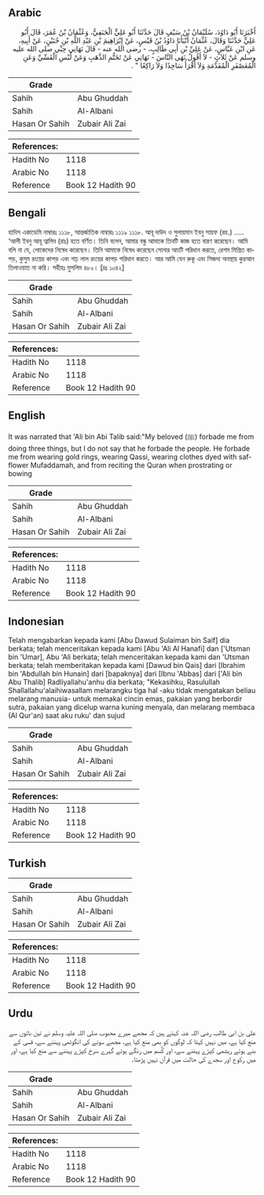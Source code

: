 ## Arabic


<div dir="rtl" lang="ar" style={{fontSize:'larger',backgroundColor:'#f8f9fa',padding:20}}>
أَخْبَرَنَا أَبُو دَاوُدَ، سُلَيْمَانُ بْنُ سَيْفٍ قَالَ حَدَّثَنَا أَبُو عَلِيٍّ الْحَنَفِيُّ، وَعُثْمَانُ بْنُ عُمَرَ، قَالَ أَبُو عَلِيٍّ حَدَّثَنَا وَقَالَ، عُثْمَانُ أَنْبَأَنَا دَاوُدُ بْنُ قَيْسٍ، عَنْ إِبْرَاهِيمَ بْنِ عَبْدِ اللَّهِ بْنِ حُنَيْنٍ، عَنْ أَبِيهِ، عَنِ ابْنِ عَبَّاسٍ، عَنْ عَلِيِّ بْنِ أَبِي طَالِبٍ، - رضى الله عنه - قَالَ نَهَانِي حِبِّي صلى الله عليه وسلم عَنْ ثَلاَثٍ - لاَ أَقُولُ نَهَى النَّاسَ - نَهَانِي عَنْ تَخَتُّمِ الذَّهَبِ وَعَنْ لُبْسِ الْقَسِّيِّ وَعَنِ الْمُعَصْفَرِ الْمُفَدَّمَةِ وَلاَ أَقْرَأُ سَاجِدًا وَلاَ رَاكِعًا ‏"‏ ‏.‏
</div>
<div style={{backgroundColor:'#f8f9fa',padding:20, marginBottom: 10}}><table> <thead> <tr> <th>Grade</th> <th></th> </tr> </thead> <tbody> <tr><td>Sahih</td><td>Abu Ghuddah</td></tr><tr><td>Sahih</td><td>Al-Albani</td></tr><tr><td>Hasan Or Sahih</td><td>Zubair Ali Zai</td></tr></tbody></table><table> <thead> <tr> <th>References:</th> <th></th> </tr> </thead> <tbody><tr><td>Hadith No</td><td>1118</td></tr><tr><td>Arabic No</td><td>1118</td></tr><tr><td>Reference</td><td>Book 12 Hadith 90</td></tr></tbody></table></div>

## Bengali


<div dir="ltr" lang="bn" style={{fontSize:'larger',backgroundColor:'#f8f9fa',padding:20}}>
হাদিস একাডেমি নাম্বারঃ ১১১৮, আন্তর্জাতিক নাম্বারঃ ১১১৯ ১১১৮. আবূ দাউদ ও সুলায়মান ইবনু সায়ফ (রহ.) ..... ‘আলী ইবনু আবূ ত্বালিব (রাঃ) হতে বর্ণিত। তিনি বলেন, আমার বন্ধু আমাকে তিনটি কাজ হতে বারণ করেছেন। আমি বলি না যে, লোকেদের নিষেধ করেছেন। তিনি আমাকে নিষেধ করেছেন সোনার আংটি পরিধান করতে, রেশম মিশ্রিত কাপড়, কুসুম রংয়ের কাপড় এবং গাঢ় লাল রংয়ের কাপড় পরিধান করতে। আর আমি যেন রুকূ এবং সিজদা অবস্থায় কুরআন তিলাওয়াত না করি। সহীহঃ মুসলিম ৪৮০। [দ্রঃ ১০৪২]
</div>
<div style={{backgroundColor:'#f8f9fa',padding:20, marginBottom: 10}}><table> <thead> <tr> <th>Grade</th> <th></th> </tr> </thead> <tbody> <tr><td>Sahih</td><td>Abu Ghuddah</td></tr><tr><td>Sahih</td><td>Al-Albani</td></tr><tr><td>Hasan Or Sahih</td><td>Zubair Ali Zai</td></tr></tbody></table><table> <thead> <tr> <th>References:</th> <th></th> </tr> </thead> <tbody><tr><td>Hadith No</td><td>1118</td></tr><tr><td>Arabic No</td><td>1118</td></tr><tr><td>Reference</td><td>Book 12 Hadith 90</td></tr></tbody></table></div>

## English


<div dir="ltr" lang="en" style={{fontSize:'larger',backgroundColor:'#f8f9fa',padding:20}}>
It was narrated that 'Ali bin Abi Talib said:"My beloved (ﷺ) forbade me from doing three things, but I do not say that he forbade the people. He forbade me from wearing gold rings, wearing Qassi, wearing clothes dyed with safflower Mufaddamah, and from reciting the Quran when prostrating or bowing
</div>
<div style={{backgroundColor:'#f8f9fa',padding:20, marginBottom: 10}}><table> <thead> <tr> <th>Grade</th> <th></th> </tr> </thead> <tbody> <tr><td>Sahih</td><td>Abu Ghuddah</td></tr><tr><td>Sahih</td><td>Al-Albani</td></tr><tr><td>Hasan Or Sahih</td><td>Zubair Ali Zai</td></tr></tbody></table><table> <thead> <tr> <th>References:</th> <th></th> </tr> </thead> <tbody><tr><td>Hadith No</td><td>1118</td></tr><tr><td>Arabic No</td><td>1118</td></tr><tr><td>Reference</td><td>Book 12 Hadith 90</td></tr></tbody></table></div>

## Indonesian


<div dir="ltr" lang="id" style={{fontSize:'larger',backgroundColor:'#f8f9fa',padding:20}}>
Telah mengabarkan kepada kami [Abu Dawud Sulaiman bin Saif] dia berkata; telah menceritakan kepada kami [Abu 'Ali Al Hanafi] dan ['Utsman bin 'Umar], Abu 'Ali berkata; telah menceritakan kepada kami dan 'Utsman berkata; telah memberitakan kepada kami [Dawud bin Qais] dari [Ibrahim bin 'Abdullah bin Hunain] dari [bapaknya] dari [Ibnu 'Abbas] dari ['Ali bin Abu Thalib] Radliyallahu'anhu dia berkata; "Kekasihku, Rasulullah Shallallahu'alaihiwasallam melarangku tiga hal -aku tidak mengatakan beliau melarang manusia- untuk memakai cincin emas, pakaian yang berbordir sutra, pakaian yang dicelup warna kuning menyala, dan melarang membaca (Al Qur'an) saat aku ruku' dan sujud
</div>
<div style={{backgroundColor:'#f8f9fa',padding:20, marginBottom: 10}}><table> <thead> <tr> <th>Grade</th> <th></th> </tr> </thead> <tbody> <tr><td>Sahih</td><td>Abu Ghuddah</td></tr><tr><td>Sahih</td><td>Al-Albani</td></tr><tr><td>Hasan Or Sahih</td><td>Zubair Ali Zai</td></tr></tbody></table><table> <thead> <tr> <th>References:</th> <th></th> </tr> </thead> <tbody><tr><td>Hadith No</td><td>1118</td></tr><tr><td>Arabic No</td><td>1118</td></tr><tr><td>Reference</td><td>Book 12 Hadith 90</td></tr></tbody></table></div>

## Turkish


<div dir="ltr" lang="tr" style={{fontSize:'larger',backgroundColor:'#f8f9fa',padding:20}}>

</div>
<div style={{backgroundColor:'#f8f9fa',padding:20, marginBottom: 10}}><table> <thead> <tr> <th>Grade</th> <th></th> </tr> </thead> <tbody> <tr><td>Sahih</td><td>Abu Ghuddah</td></tr><tr><td>Sahih</td><td>Al-Albani</td></tr><tr><td>Hasan Or Sahih</td><td>Zubair Ali Zai</td></tr></tbody></table><table> <thead> <tr> <th>References:</th> <th></th> </tr> </thead> <tbody><tr><td>Hadith No</td><td>1118</td></tr><tr><td>Arabic No</td><td>1118</td></tr><tr><td>Reference</td><td>Book 12 Hadith 90</td></tr></tbody></table></div>

## Urdu


<div dir="rtl" lang="ur" style={{fontSize:'larger',backgroundColor:'#f8f9fa',padding:20}}>
علی بن ابی طالب رضی اللہ عنہ کہتے ہیں کہ مجھے میرے محبوب صلی اللہ علیہ وسلم نے تین باتوں سے منع کیا ہے، میں نہیں کہتا کہ لوگوں کو بھی منع کیا ہے، مجھے سونے کی انگوٹھی پہننے سے، قسی کے بنے ہوئے ریشمی کپڑے پہننے سے، اور کُسم میں رنگے ہوئے گہرے سرخ کپڑے پہننے سے منع کیا ہے، اور میں رکوع اور سجدے کی حالت میں قرآن نہیں پڑھتا۔
</div>
<div style={{backgroundColor:'#f8f9fa',padding:20, marginBottom: 10}}><table> <thead> <tr> <th>Grade</th> <th></th> </tr> </thead> <tbody> <tr><td>Sahih</td><td>Abu Ghuddah</td></tr><tr><td>Sahih</td><td>Al-Albani</td></tr><tr><td>Hasan Or Sahih</td><td>Zubair Ali Zai</td></tr></tbody></table><table> <thead> <tr> <th>References:</th> <th></th> </tr> </thead> <tbody><tr><td>Hadith No</td><td>1118</td></tr><tr><td>Arabic No</td><td>1118</td></tr><tr><td>Reference</td><td>Book 12 Hadith 90</td></tr></tbody></table></div>
